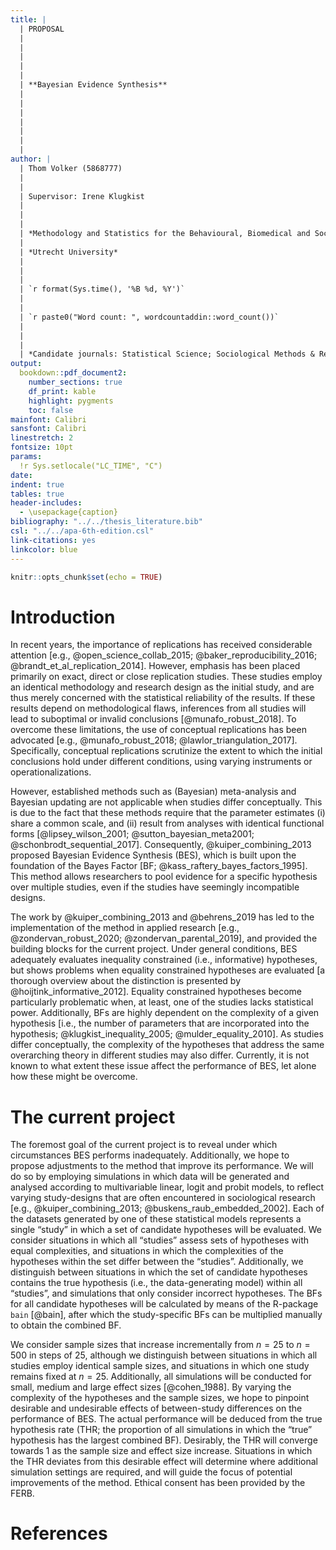 ```yaml
---
title: |
  | PROPOSAL
  | 
  | 
  |
  |
  |
  | **Bayesian Evidence Synthesis**
  |
  |
  |
  |
  |
  |
  |
author: |
  | Thom Volker (5868777)
  |
  |
  | Supervisor: Irene Klugkist
  |
  |
  |
  | *Methodology and Statistics for the Behavioural, Biomedical and Social Sciences*
  |
  | *Utrecht University*
  |
  |
  |
  | `r format(Sys.time(), '%B %d, %Y')`
  |
  |
  | `r paste0("Word count: ", wordcountaddin::word_count())`
  |
  |
  |
  | *Candidate journals: Statistical Science; Sociological Methods & Research*
output: 
  bookdown::pdf_document2:
    number_sections: true
    df_print: kable
    highlight: pygments
    toc: false
mainfont: Calibri
sansfont: Calibri
linestretch: 2
fontsize: 10pt
params: 
  !r Sys.setlocale("LC_TIME", "C")
date: 
indent: true
tables: true
header-includes:
  - \usepackage{caption}
bibliography: "../../thesis_literature.bib"
csl: "../../apa-6th-edition.csl"
link-citations: yes
linkcolor: blue
---
```


```r
knitr::opts_chunk$set(echo = TRUE)
```


<!--
\noindent
\textcolor{darkgreen}{Ik vraag me af of dit niet een te uitgebreide inleiding voor een proposal is, omdat de limiet maar 750 woorden is. Ik kan dit ook bewaren voor de daadwerkelijke inleiding, en het proposal heel kort inleiding met iets als: onderzoekers maken nou eenmaal bewust en onbewust verschillende keuzes met eenzelfde onderzoeksvraag. Wanneer dit het geval is, is het lastig om het bewijs te aggregeren, omdat meta-analyse hier niet goed toe in staat is. Een alternatieve methode is BES, die gebruikt kan worden om ... }
-->

# Introduction

<!--\textcolor{darkgreen}{Word count is inclusief comments, zonder comments is de word count 479.}-->

In recent years, the importance of replications has received considerable attention [e.g., @open_science_collab_2015; @baker_reproducibility_2016; @brandt_et_al_replication_2014]. However, emphasis has been placed primarily on exact, direct or close replication studies. These studies employ an identical methodology and research design as the initial study, and are thus merely concerned with the statistical reliability of the results. If these results depend on methodological flaws, inferences from all studies will lead to suboptimal or invalid conclusions [@munafo_robust_2018]. To overcome these limitations, the use of conceptual replications has been advocated [e.g., @munafo_robust_2018; @lawlor_triangulation_2017]. Specifically, conceptual replications scrutinize the extent to which the initial conclusions hold under different conditions, using varying instruments or operationalizations.

However, established methods such as (Bayesian) meta-analysis and Bayesian updating are not applicable when studies differ conceptually. This is due to the fact that these methods require that the parameter estimates (i) share a common scale, and (ii) result from analyses with identical functional forms [@lipsey_wilson_2001; @sutton_bayesian_meta2001; @schonbrodt_sequential_2017]. Consequently, @kuiper_combining_2013 proposed Bayesian Evidence Synthesis (BES), which is built upon the foundation of the Bayes Factor [BF; @kass_raftery_bayes_factors_1995]. This method allows researchers to pool evidence for a specific hypothesis over multiple studies, even if the studies have seemingly incompatible designs. 

<!--
First, one proceeds by constructing study-specific hypotheses that reflect a more general hypothesis (i.e., scientific theory). Note that the study-specific hypotheses may differ over the studies, as long as all reflect the same overarching general theory. Subsequently, the support for the study-specific hypotheses can be expressed in terms of a BF. BFs render the support for the hypothesis at hand, relative to an alternative hypothesis, for which conveniently an unconstrained or complement hypothesis can be used. Loosely speaking, the BF expresses how much more likely the hypothesis at hand is, compared to the chosen alternative. Ultimately, all study-specific BFs can be multiplied, to express the support for the overall hypothesis in one measure of evidence [@kuiper_combining_2013]. -->

The work by @kuiper_combining_2013 and @behrens_2019 has led to the implementation of the method in applied research [e.g., @zondervan_robust_2020; @zondervan_parental_2019], and provided the building blocks for the current project. Under general conditions, BES adequately evaluates inequality constrained (i.e., informative) hypotheses, but shows problems when equality constrained hypotheses are evaluated [a thorough overview about the distinction is presented by @hoijtink_informative_2012]. Equality constrained hypotheses become particularly problematic when, at least, one of the studies lacks statistical power. Additionally, BFs are highly dependent on the complexity of a given hypothesis [i.e., the number of parameters that are incorporated into the hypothesis; @klugkist_inequality_2005; @mulder_equality_2010]. As studies differ conceptually, the complexity of the hypotheses that address the same overarching theory in different studies may also differ. Currently, it is not known to what extent these issue affect the performance of BES, let alone how these might be overcome.

# The current project

The foremost goal of the current project is to reveal under which circumstances BES performs inadequately. Additionally, we hope to propose adjustments to the method that improve its performance. We will do so by employing simulations in which data will be generated and analysed according to multivariable linear, logit and probit models, to reflect varying study-designs that are often encountered in sociological research [e.g., @kuiper_combining_2013; @buskens_raub_embedded_2002]. Each of the datasets generated by one of these statistical models represents a single "study" in which a set of candidate hypotheses will be evaluated. We consider situations in which all "studies" assess sets of hypotheses with equal complexities, and situations in which the complexities of the hypotheses within the set differ between the "studies". Additionally, we distinguish between situations in which the set of candidate hypotheses contains the true hypothesis (i.e., the data-generating model) within all "studies", and simulations that only consider incorrect hypotheses. The BFs for all candidate hypotheses will be calculated by means of the R-package `bain` [@bain], after which the study-specific BFs can be multiplied manually to obtain the combined BF. 

We consider sample sizes that increase incrementally from $n = 25$ to $n = 500$ in steps of $25$, although we distinguish between situations in which all studies employ identical sample sizes, and situations in which one study remains fixed at $n = 25$. Additionally, all simulations will be conducted for small, medium and large effect sizes [@cohen_1988]. By varying the complexity of the hypotheses and the sample sizes, we hope to pinpoint desirable and undesirable effects of between-study differences on the performance of BES. The actual performance will be deduced from the true hypothesis rate (THR; the proportion of all simulations in which the "true" hypothesis has the largest combined BF). Desirably, the THR will converge towards 1 as the sample size and effect size increase. Situations in which the THR deviates from this desirable effect will determine where additional simulation settings are required, and will guide the focus of potential improvements of the method. Ethical consent has been provided by the FERB.


# References

\setlength{\parindent}{-0.2in}
\setlength{\leftskip}{0.2in}
\noindent

<div id="refs"></div>
